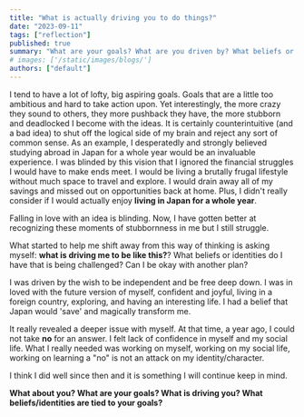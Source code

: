 ```yaml
---
title: "What is actually driving you to do things?"
date: "2023-09-11"
tags: ["reflection"]
published: true
summary: "What are your goals? What are you driven by? What beliefs or identities are tied to those goals?"
# images: ['/static/images/blogs/']
authors: ["default"]
---
```


I tend to have a lot of lofty, big aspiring goals. Goals that are a little too ambitious and hard to take action upon. Yet interestingly, the more crazy they sound to others, they more pushback they have, the more stubborn and deadlocked I become with the ideas. It is certainly counterintuitive (and a bad idea) to shut off the logical side of my brain and reject any sort of common sense. As an example, I desperatedly and strongly believed studying abroad in Japan for a whole year would be an invaluable experience. I was blinded by this vision that I ignored the financial struggles I would have to make ends meet. I would be living a brutally frugal lifestyle without much space to travel and explore. I
would drain away all of my savings and missed out on opportunities back at home. Plus, I didn't really consider if I would actually enjoy **living in Japan for a whole year**.

Falling in love with an idea is blinding. Now, I have gotten better at recognizing these moments of stubbornness in me but I still struggle.

What started to help me shift away from this way of thinking is asking myself: **what is driving me to be like this?**? What beliefs or identities do I have that is being challenged? Can I be okay with another plan?

I was driven by the wish to be independent and be free deep down. I was in loved with the future version of myself, confident and joyful, living in a foreign country, exploring, and having an interesting life. I had a belief that Japan would 'save' and magically transform me.

It really revealed a deeper issue with myself. At that time, a year ago, I could not take **no** for an answer. I felt lack of confidence in myself and my social life. What I really needed was working on myself, working on my social life, working on learning a "no" is not an attack on my identity/character.

I think I did well since then and it is something I will continue keep in mind.

**What about you? What are your goals? What is driving you? What beliefs/identities are tied to your goals?**
